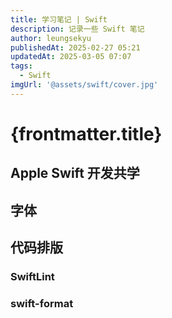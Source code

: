 ```yaml
---
title: 学习笔记 | Swift
description: 记录一些 Swift 笔记
author: leungsekyu
publishedAt: 2025-02-27 05:21
updatedAt: 2025-03-05 07:07
tags:
  - Swift
imgUrl: '@assets/swift/cover.jpg'
---
```



# {frontmatter.title}

## Apple Swift 开发共学

<Link site="https://github.com/706creators/apple-swift-co-learn" name="Apple Swift 开发共学" first={true} />

<Link site="https://github.com/EvilIrving/Cat-Voices" name="喵声" />

## 字体

<Link
  site="https://medium.com/@danielcrompton5/how-to-add-custom-fonts-to-a-swiftui-project-for-ios-macos-258eecd39f0d"
  name="How to add custom fonts to a SwiftUI project for iOS & macOS"
  favicon="https://miro.medium.com/v2/5d8de952517e8160e40ef9841c781cdc14a5db313057fa3c3de41c6f5b494b19"
  first={true}
/>

## 代码排版

### SwiftLint

<Link site="https://github.com/realm/SwiftLint/blob/main/README_CN.md" name="SwiftLint" first={true} />

<Link
  site="https://juejin.cn/post/7118946425202802701"
  name="用 SwiftLint 保持 Swift 风格一致"
  favicon="https://lf-web-assets.juejin.cn/obj/juejin-web/xitu_juejin_web/static/favicons/favicon-32x32.png"
/>

### swift-format

<Link site="https://github.com/swiftlang/swift-format" name="swift-format" first={true} />

<Link
  site="https://medium.com/%E5%BD%BC%E5%BE%97%E6%BD%98%E7%9A%84-swift-ios-app-%E9%96%8B%E7%99%BC%E5%95%8F%E9%A1%8C%E8%A7%A3%E7%AD%94%E9%9B%86/%E5%88%A9%E7%94%A8-xcode-%E7%9A%84-format-file-with-swift-format-%E7%B8%AE%E6%8E%92%E7%A8%8B%E5%BC%8F-xcode-16-%E6%96%B0%E5%8A%9F%E8%83%BD-dcae1d3c7acf"
  name="利用 Xcode 的 Format File with swift-format 縮排程式 — Xcode 16 新功能"
  favicon="https://miro.medium.com/v2/5d8de952517e8160e40ef9841c781cdc14a5db313057fa3c3de41c6f5b494b19"
/>

<Link
  site="https://ivensliaoblog.com/swiftformat-auto-formatting-xcode/"
  name="使用 SwiftFormat 自动调整 Xcode 代码排版"
/>
